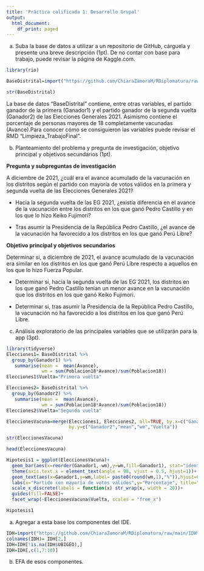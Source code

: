 ```yaml
---
title: 'Práctica calificada 1: Desarrollo Grupal'
output:
  html_document:
    df_print: paged
---
```


a) Suba la base de datos a utilizar a un repositorio de GitHub, cárguela y presente una breve descripción (1pt). De no contar con base para trabajo, puede revisar la página de Kaggle.com.
```r
library(rio)

BaseDistrital=import("https://github.com/ChiaraZamoraM/RDiplomatura/raw/main/BaseDistrital.csv")
```

```r
str(BaseDistrital)
```

La base de datos "BaseDistrital" contiene, entre otras variables, el partido ganador de la primera (Ganador1) y el partido ganador de la segunda vuelta (Ganador2) de las Elecciones Generales 2021. Asimismo contiene el porcentaje de personas mayores de 18 completamente vacunadas (Avance).Para conocer cómo se consiguieron las variables puede revisar el RMD "Limpieza_TrabajoFinal".

b) Planteamiento del problema y pregunta de investigación, objetivo principal y objetivos secundarios (1pt).

**Pregunta y subpreguntas de investigación**

A diciembre de 2021, ¿cuál era el avance acumulado de la vacunación en los distritos según el partido con mayoría de votos válidos en la primera y segunda vuelta de las Elecciones Generales 2021?

* Hacia la segunda vuelta de las EG 2021, ¿existía diferencia en el avance de la vacunación entre los distritos en los que ganó Pedro Castillo y en los que lo hizo Keiko Fujimori?

* Tras asumir la Presidencia de la República Pedro Castillo, ¿el avance de la vacunación ha favorecido a los distritos en los que ganó Perú Libre?

**Objetivo principal y objetivos secundarios**

Determinar si, a diciembre de 2021, el avance acumulado de la vacunación era similar en los distritos en los que ganó Perú Libre respecto a aquellos en los que lo hizo Fuerza Popular.

* Determinar si, hacia la segunda vuelta de las EG 2021, los distritos en los que ganó Pedro Castillo tenían un menor avance en la vacunación que los distritos en los que ganó Keiko Fujimori.

* Determinar si, tras asumir la Presidencia de la República Pedro Castillo, la vacunación no ha favorecido a los distritos en los que ganó Perú Libre.

c) Análisis exploratorio de las principales variables que se utilizarán para la app (3pt).

```r
library(tidyverse)
Elecciones1= BaseDistrital %>%
  group_by(Ganador1) %>% 
   summarise(mean =  mean(Avance), 
             wm = sum(Poblacion18*Avance)/sum(Poblacion18)) 
Elecciones1$Vuelta="Primera vuelta"

Elecciones2= BaseDistrital %>%
  group_by(Ganador2) %>% 
   summarise(mean =  mean(Avance), 
             wm = sum(Poblacion18*Avance)/sum(Poblacion18)) 
Elecciones2$Vuelta="Segunda vuelta"

EleccionesVacuna=merge(Elecciones1, Elecciones2, all=TRUE, by.x=c("Ganador1","mean","wm","Vuelta"),
                       by.y=c("Ganador2","mean","wm","Vuelta"))
```

```r
str(EleccionesVacuna)
```
```r
head(EleccionesVacuna)
```

```r
Hipotesis1 = ggplot(EleccionesVacuna)+
  geom_bar(aes(x=reorder(Ganador1,-wm),y=wm,fill=Ganador1), stat="identity", alpha=0.75) +
  theme(axis.text.x = element_text(angle = 90, vjust = 0.5, hjust=1))+
  geom_text(aes(x=Ganador1,y=wm,label= paste0(round(wm,1),"%")),hjust=0.5, vjust=1.5) +
  labs(x="Partido con mayoría de votos válidos",y="Porcentaje", title="Porcentaje de ciudadanos de 18 a más años completamente vacunados",subtitle = "Según partido con mayoría de votos válidos en la primera y segunda vuelta de las EG 2021 en el \ndistrito de domicilio") +
  scale_x_discrete(labels = function(x) str_wrap(x, width = 20))+
  guides(fill=FALSE)+
  facet_wrap(~EleccionesVacuna$Vuelta, scales = "free_x")
```
```r
Hipotesis1
```

a. Agregar a esta base los componentes del IDE. 
```r
IDH=import("https://github.com/ChiaraZamoraM/RDiplomatura/raw/main/IDH%202019.xlsx")
colnames(IDH)= IDH[2,]
IDH=IDH[!is.na(IDH$UBIGEO),]
IDH=IDH[,c(1,7:10)]

```

b. EFA de esos componentes. 






